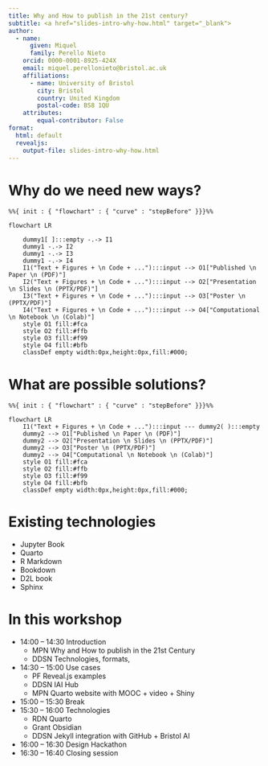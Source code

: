 ```yaml
---
title: Why and How to publish in the 21st century?
subtitle: <a href="slides-intro-why-how.html" target="_blank">
author: 
  - name:
      given: Miquel
      family: Perello Nieto
    orcid: 0000-0001-8925-424X
    email: miquel.perellonieto@bristol.ac.uk
    affiliations:
      - name: University of Bristol
        city: Bristol
        country: United Kingdom
        postal-code: BS8 1QU
    attributes:
        equal-contributor: False
format:
  html: default
  revealjs:
    output-file: slides-intro-why-how.html
---
```


# Why do we need new ways?

```mermaid
%%{ init : { "flowchart" : { "curve" : "stepBefore" }}}%%

flowchart LR
  
    dummy1[ ]:::empty -.-> I1
    dummy1 -.-> I2
    dummy1 -.-> I3
    dummy1 -.-> I4
    I1("Text + Figures + \n Code + ..."):::input --> O1["Published \n Paper \n (PDF)"]
    I2("Text + Figures + \n Code + ..."):::input --> O2["Presentation \n Slides \n (PPTX/PDF)"]
    I3("Text + Figures + \n Code + ..."):::input --> O3["Poster \n (PPTX/PDF)"]
    I4("Text + Figures + \n Code + ..."):::input --> O4["Computational \n Notebook \n (Colab)"]
    style O1 fill:#fca
    style O2 fill:#ffb
    style O3 fill:#f99
    style O4 fill:#bfb
    classDef empty width:0px,height:0px,fill:#000;
```

# What are possible solutions?

```mermaid
%%{ init : { "flowchart" : { "curve" : "stepBefore" }}}%%

flowchart LR
    I1("Text + Figures + \n Code + ..."):::input --- dummy2( ):::empty
    dummy2 --> O1["Published \n Paper \n (PDF)"]
    dummy2 --> O2["Presentation \n Slides \n (PPTX/PDF)"]
    dummy2 --> O3["Poster \n (PPTX/PDF)"]
    dummy2 --> O4["Computational \n Notebook \n (Colab)"]
    style O1 fill:#fca
    style O2 fill:#ffb
    style O3 fill:#f99
    style O4 fill:#bfb
    classDef empty width:0px,height:0px,fill:#000;
```


# Existing technologies

- Jupyter Book
- Quarto
- R Markdown
- Bookdown
- D2L book
- Sphinx 

# In this workshop

<!-- {.smaller} -->

- 14:00 – 14:30 Introduction 
    - MPN Why and How to publish in the 21st Century
    - DDSN Technologies, formats, 
- 14:30 – 15:00 Use cases 
    - PF Reveal.js examples
    - DDSN IAI Hub
    - MPN Quarto website with MOOC + video + Shiny
- 15:00 – 15:30 Break  
- 15:30 – 16:00 Technologies  
    - RDN Quarto
    - Grant Obsidian
    - DDSN Jekyll integration with GitHub + Bristol AI
- 16:00 – 16:30 Design Hackathon  
- 16:30 – 16:40 Closing session 